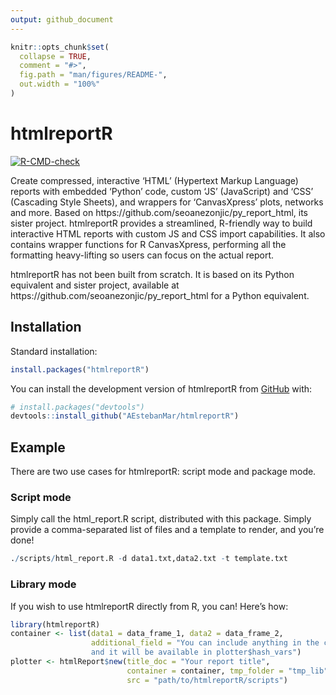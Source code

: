 ```yaml
---
output: github_document
---
```


<!-- README.md is generated from README.Rmd. Please edit that file -->

```r
knitr::opts_chunk$set(
  collapse = TRUE,
  comment = "#>",
  fig.path = "man/figures/README-",
  out.width = "100%"
)
```

# htmlreportR

<!-- badges: start -->
[![R-CMD-check](https://github.com/AEstebanMar/htmlreportR/actions/workflows/R-CMD-check.yaml/badge.svg)](https://github.com/AEstebanMar/htmlreportR/actions/workflows/R-CMD-check.yaml)
<!-- badges: end -->

Create compressed, interactive 'HTML' (Hypertext Markup Language) reports with embedded 'Python' code, custom 'JS' (JavaScript) and 'CSS' (Cascading Style Sheets), and wrappers for
  'CanvasXpress' plots, networks and more. Based on https://github.com/seoanezonjic/py_report_html, its sister project.
htmlreportR provides a streamlined, R-friendly way to build interactive HTML reports with custom JS and CSS import
capabilities. It also contains wrapper functions for R CanvasXpress, performing all the formatting heavy-lifting
so users can focus on the actual report.

htmlreportR has not been built from scratch. It is based on its Python equivalent and sister project, available at https://github.com/seoanezonjic/py_report_html for a Python equivalent.

## Installation

Standard installation:

``` r
install.packages("htmlreportR")
```

You can install the development version of htmlreportR from [GitHub](https://github.com/) with:

``` r
# install.packages("devtools")
devtools::install_github("AEstebanMar/htmlreportR")
```

## Example

There are two use cases for htmlreportR: script mode and package mode.

### Script mode

Simply call the html_report.R script, distributed with this package. Simply
provide a comma-separated list of files and a template to render, and you're done!


```r
./scripts/html_report.R -d data1.txt,data2.txt -t template.txt
```

### Library mode

If you wish to use htmlreportR directly from R, you can! Here's how:
```r
library(htmlreportR)
container <- list(data1 = data_frame_1, data2 = data_frame_2,
                  additional_field = "You can include anything in the container
                  and it will be available in plotter$hash_vars")
plotter <- htmlReport$new(title_doc = "Your report title", 
                          container = container, tmp_folder = "tmp_lib",
                          src = "path/to/htmlreportR/scripts")
```
